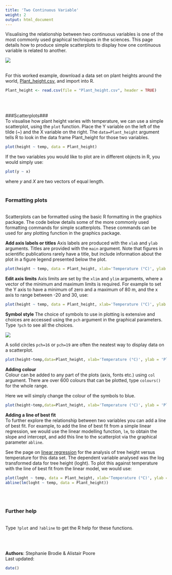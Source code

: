 ```yaml
---
title: 'Two Continuous Variable'
weight: 2
output: html_document
---
```


Visualising the relationship between two continuous variables is one of the most commonly used graphical techniques in the sciences. This page details how to produce simple scatterplots to display how one continuous variable is related to another.

![](Two_continuous_variables_image.jpg)
<br><br>

For this worked example, download a data set on plant heights around the world, [Plant_height.csv](http://environmentalcomputing.net/wp-content/uploads/2016/05/Plant_height.csv), and import into R.

```r
Plant_height <- read.csv(file = "Plant_height.csv", header = TRUE)
```
<br><br>

###Scatterplots###
<br>
To visualise how plant height varies with temperature, we can use a simple scatterplot, using the `plot` function. Place the Y variable on the left of the tilde (~) and the X variable on the right. The `data=Plant_height` argument tells R to look in the data frame Plant_height for those two variables.

```r
plot(height ~ temp, data = Plant_height)
```

If the two variables you would like to plot are in different objects in R, you would simply use:

```r
plot(y ~ x)
```

where *y* and *X* are two vectors of equal length. 
<br><br>

### Formatting plots
<br>
Scatterplots can be formatted using the basic R formatting in the graphics package. The code below details some of the more commonly used formatting commands for simple scatterplots. These commands can be used for any plotting function in the graphics package.

**Add axis labels or titles**
Axis labels are produced with the `xlab` and `ylab` arguments. Titles are provided with the `main` argument. Note that figures in scientific publications rarely have a title, but include information about the plot in a figure legend presented below the plot.

```r
plot(height ~ temp, data = Plant_height, xlab='Temperature (°C)', ylab = 'Plant height (m)',main='Plant height vs temperature')
```

**Edit axis limits**
Axis limits are set by the `xlim` and `ylim` arguments, where a vector of the minimum and maximum limits is required. For example to set the Y axis to have a minimum of zero and a maximum of 80 m, and the x axis to range between -20 and 30, use:

```r
plot(height ~ temp, data = Plant_height, xlab='Temperature (°C)', ylab = 'Plant height (m)', ylim = c(0,80),xlim = c(-20,30))
```

**Symbol style**
The choice of symbols to use in plotting is extensive and choices are accessed using the `pch` argument in the graphical parameters. Type `?pch` to see all the choices. 

![](pch.png)

A solid circles `pch=16` or `pch=19` are often the neatest way to display data on a scatterplot.
```r
plot(height~temp,data=Plant_height, xlab='Temperature (°C)', ylab = 'Plant height (m)', ylim = c(0,80),pch=16)
```

**Adding colour**
<br>
Colour can be added to any part of the plots (axis, fonts etc.) using `col` argument. There are over 600 colours that can be plotted, type `colours()` for the whole range.

Here we will simply change the colour of the symbols to blue.
```r
plot(height~temp,data=Plant_height, xlab='Temperature (°C)', ylab = 'Plant height (m)', pch=16, col="blue")
```


**Adding a line of best fit**
<br>
To further explore the relationship between two variables you can add a line of best fit. For example, to add the line of best fit from a simple linear regression, we would use the linear modelling function, `lm`, to obtain the slope and intercept, and add this line to the scatterplot via the graphical parameter `abline`.

See the page on [linear regression](http://environmentalcomputing.net/linear-regression/) for the analysis of tree height versus temperature for this data set. The dependent variable analysed was the log transformed data for tree height (loght). To plot this against temperature with the line of best fit from the linear model, we would use:

```r
plot(loght ~ temp, data = Plant_height, xlab='Temperature (°C)', ylab = 'log(Plant height)',pch=16)
abline(lm(loght ~ temp, data = Plant_height))
```
<br><br>

### Further help
<br>
Type `?plot` and `?abline` to get the R help for these functions. 

<br><br>

**Authors**: Stephanie Brodie & Alistair Poore
<br>
Last updated:
```r
date()
```

